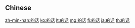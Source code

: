 {{also|的話}}
==Chinese==
{{zh-see|的話}}

[[zh-min-nan:的话]]
[[ko:的话]]
[[lt:的话]]
[[mg:的话]]
[[fj:的话]]
[[ja:的话]]
[[th:的话]]